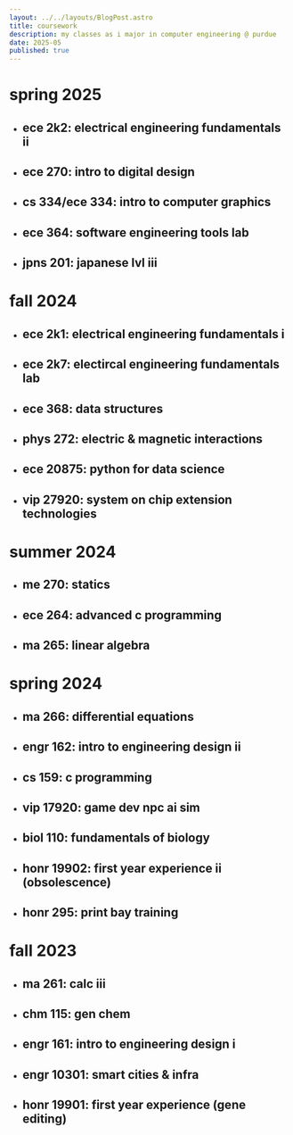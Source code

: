 ```yaml
---
layout: ../../layouts/BlogPost.astro
title: coursework
description: my classes as i major in computer engineering @ purdue
date: 2025-05
published: true
---
```


# spring 2025

- ## **ece 2k2: electrical engineering fundamentals ii** 
- ## **ece 270: intro to digital design**
- ## **cs 334/ece 334: intro to computer graphics**
- ## **ece 364: software engineering tools lab**
- ## **jpns 201: japanese lvl iii**



# fall 2024
- ## **ece 2k1: electrical engineering fundamentals i**
- ## **ece 2k7: electircal engineering fundamentals lab**
- ## **ece 368: data structures**
- ## **phys 272: electric & magnetic interactions**
- ## **ece 20875: python for data science**
- ## **vip 27920: system on chip extension technologies**

# summer 2024
- ## **me 270: statics**
- ## **ece 264: advanced c programming**
- ## **ma 265: linear algebra**

# spring 2024
- ## **ma 266: differential equations**
- ## **engr 162: intro to engineering design ii**
- ## **cs 159: c programming**
- ## **vip 17920: game dev npc ai sim**
- ## **biol 110: fundamentals of biology**
- ## **honr 19902: first year experience ii (obsolescence)**
- ## **honr 295: print bay training**


# fall 2023
- ## **ma 261: calc iii**
- ## **chm 115: gen chem**
- ## **engr 161: intro to engineering design i**
- ## **engr 10301: smart cities & infra**
- ## **honr 19901: first year experience (gene editing)**